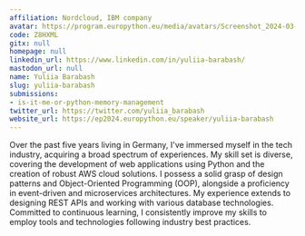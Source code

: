 ```yaml
---
affiliation: Nordcloud, IBM company
avatar: https://program.europython.eu/media/avatars/Screenshot_2024-03-04_at_23.34.30_xlVdm5L.png
code: Z8HXML
gitx: null
homepage: null
linkedin_url: https://www.linkedin.com/in/yuliia-barabash/
mastodon_url: null
name: Yuliia Barabash
slug: yuliia-barabash
submissions:
- is-it-me-or-python-memory-management
twitter_url: https://twitter.com/yuliia_barabash
website_url: https://ep2024.europython.eu/speaker/yuliia-barabash
---
```


Over the past five years living in Germany, I've immersed myself in the tech industry, acquiring a broad spectrum of experiences. My skill set is diverse, covering the development of web applications using Python and the creation of robust AWS cloud solutions. I possess a solid grasp of design patterns and Object-Oriented Programming (OOP), alongside a proficiency in event-driven and microservices architectures. My experience extends to designing REST APIs and working with various database technologies. Committed to continuous learning, I consistently improve my skills to employ tools and technologies following industry best practices.
